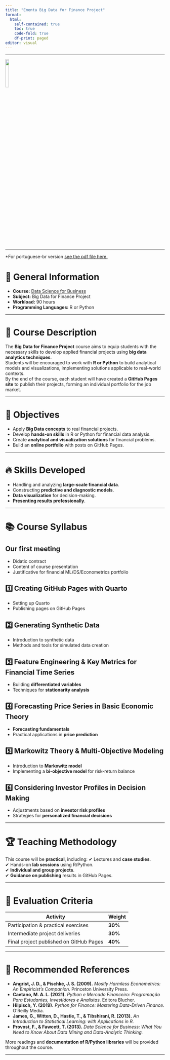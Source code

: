 ```yaml
---
title: "Ementa Big Data for Finance Project"
format:
  html:
    self-contained: true
    toc: true
    code-fold: true
    df-print: paged
editor: visual
---
```


---

<left> ![](https://raw.githubusercontent.com/profrhozon/site/main/logo_FAE.png){width="15%"} </left>

---


*For portuguese-br version [see the pdf file here.](https://github.com/profrhozon/site/blob/main/Ementa_FAE_Projetos_DS_FinMkt.pdf)


# 📌 General Information

- **Course:** [Data Science for Business](https://fae.edu/cursos/182302806/ciencia-de-dados-para-negocios.htm)  
- **Subject:** Big Data for Finance Project  
- **Workload:** 90 hours  
- **Programming Languages:** R or Python  

---

# 🎯 Course Description

The **Big Data for Finance Project** course aims to equip students with the necessary skills to develop applied financial projects using **big data analytics techniques**.  
Students will be encouraged to work with **R or Python** to build analytical models and visualizations, implementing solutions applicable to real-world contexts.  
By the end of the course, each student will have created a **GitHub Pages site** to publish their projects, forming an individual portfolio for the job market.

---

# 🎯 Objectives

- Apply **Big Data concepts** to real financial projects.
- Develop **hands-on skills** in R or Python for financial data analysis.
- Create **analytical and visualization solutions** for financial problems.
- Build an **online portfolio** with posts on GitHub Pages.

---

# 🔥 Skills Developed

- Handling and analyzing **large-scale financial data**.
- Constructing **predictive and diagnostic models**.
- **Data visualization** for decision-making.
- **Presenting results professionally**.

---

# 📚 Course Syllabus

## **️Our first meeting**
 - Didatic contract
 - Content of course presentation
 - Justificative for financial ML/DS/Econometrics portfolio

## **1️⃣ Creating GitHub Pages with Quarto**
- Setting up Quarto
- Publishing pages on GitHub Pages

## **2️⃣ Generating Synthetic Data**
- Introduction to synthetic data
- Methods and tools for simulated data creation

## **3️⃣ Feature Engineering & Key Metrics for Financial Time Series**
- Building **differentiated variables**
- Techniques for **stationarity analysis**

## **4️⃣ Forecasting Price Series in Basic Economic Theory**
- **Forecasting fundamentals**
- Practical applications in **price prediction**

## **5️⃣ Markowitz Theory & Multi-Objective Modeling**
- Introduction to **Markowitz model**
- Implementing a **bi-objective model** for risk-return balance

## **6️⃣ Considering Investor Profiles in Decision Making**
- Adjustments based on **investor risk profiles**
- Strategies for **personalized financial decisions**

---

# 🏆 Teaching Methodology

This course will be **practical**, including:
✔ Lectures and **case studies**.  
✔ Hands-on **lab sessions** using R/Python.  
✔ **Individual and group projects**.  
✔ **Guidance on publishing** results in GitHub Pages.

---

# 📝 Evaluation Criteria

| Activity                     | Weight |
|------------------------------|--------|
| Participation & practical exercises  | **30%** |
| Intermediate project deliveries  | **30%** |
| Final project published on GitHub Pages | **40%** |

---

# 📖 Recommended References

- **Angrist, J. D., & Pischke, J. S. (2009).** *Mostly Harmless Econometrics: An Empiricist's Companion.* Princeton University Press.  
- **Caetano, M. A. L. (2021).** *Python e Mercado Financeiro: Programação Para Estudantes, Investidores e Analistas.* Editora Blucher.  
- **Hilpisch, Y. (2019).** *Python for Finance: Mastering Data-Driven Finance.* O'Reilly Media.  
- **James, G., Witten, D., Hastie, T., & Tibshirani, R. (2013).** *An Introduction to Statistical Learning: with Applications in R.*  
- **Provost, F., & Fawcett, T. (2013).** *Data Science for Business: What You Need to Know About Data Mining and Data-Analytic Thinking.*  

More readings and **documentation of R/Python libraries** will be provided throughout the course.

---





